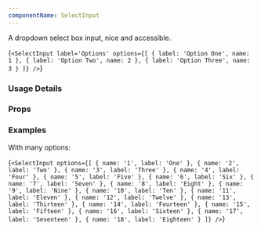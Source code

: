 ```yaml
---
componentName: SelectInput
---
```


A dropdown select box input, nice and accessible.

<LiveComponent>{`<SelectInput
  label='Options'
  options={[
    { label: 'Option One', name: 1 },
    { label: 'Option Two', name: 2 },
    { label: 'Option Three', name: 3 }
  ]}
/>`}</LiveComponent>

### Usage Details

<UsageDetails packageName="@hashicorp/react-select-input" />

### Props

<PropsTable props={componentProps} />

### Examples

With many options:

<LiveComponent>{`<SelectInput
  options={[
    {
      name: '1',
      label: 'One'
    },
    {
      name: '2',
      label: 'Two'
    },
    {
      name: '3',
      label: 'Three'
    },
    {
      name: '4',
      label: 'Four'
    },
    {
      name: '5',
      label: 'Five'
    },
    {
      name: '6',
      label: 'Six'
    },
    {
      name: '7',
      label: 'Seven'
    },
    {
      name: '8',
      label: 'Eight'
    },
    {
      name: '9',
      label: 'Nine'
    },
    {
      name: '10',
      label: 'Ten'
    },
    {
      name: '11',
      label: 'Eleven'
    },
    {
      name: '12',
      label: 'Twelve'
    },
    {
      name: '13',
      label: 'Thirteen'
    },
    {
      name: '14',
      label: 'Fourteen'
    },
    {
      name: '15',
      label: 'Fifteen'
    },
    {
      name: '16',
      label: 'Sixteen'
    },
    {
      name: '17',
      label: 'Seventeen'
    },
    {
      name: '18',
      label: 'Eighteen'
    }
  ]}
/>`}</LiveComponent>

